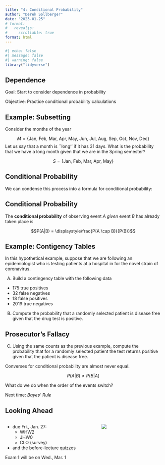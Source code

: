 ```yaml
---
title: "4: Conditional Probability"
author: "Derek Sollberger"
date: "2023-01-25"
# format: 
#   revealjs:
#     scrollable: true
format: html
---
```


\newcommand{\ds}{\displaystyle}

```r
#| echo: false
#| message: false
#| warning: false
library("tidyverse")
```

## Dependence

Goal: Start to consider dependence in probability

Objective: Practice conditional probability calculations

## Example: Subsetting

Consider the months of the year

$$M = \{\text{Jan, Feb, Mar, Apr, May, Jun, Jul, Aug, Sep, Oct, Nov, Dec} \}$$
Let us say that a month is ``long'' if it has 31 days.  What is the probability that we have a long month given that we are in the Spring semester?

$$S = \{ \text{Jan, Feb, Mar, Apr, May} \}$$

## Conditional Probability

We can condense this process into a formula for conditional probability:

:::{.callout-note}
## Conditional Probability

The **conditional probability** of observing event $A$ *given* event $B$ has already taken place is

$$P(A|B) = \ds\frac{P(A \cap B)}{P(B)}$$
:::

## Example: Contigency Tables

In this hypothetical example, suppose that we are following an epidemiologist who is testing patients at a hospital in for the novel strain of coronavirus.

(A) Build a contingency table with the following data

- 175 true positives
- 32 false negatives
- 18 false positives
- 2019 true negatives

(B) Compute the probability that a randomly selected patient is disease free given that the drug test is positive.

## Prosecutor's Fallacy

(C) Using the same counts as the previous example, compute the probability that for a randomly selected patient the test returns positive given that the patient is disease free.

:::{.callout-warning collapse="true"}
Converses for conditional probability are almost never equal.

$$P(A|B) \neq P(B|A)$$
:::

:::{.callout-tip collapse="true"}
What do we do when the order of the events switch?  

Next time: *Bayes' Rule*
:::




## Looking Ahead

:::: {.columns}

::: {.column width="60%"}
- due Fri., Jan. 27:
  - WHW2
  - JHW0
  - CLO (survey)
- and the before-lecture quizzes	
  
Exam 1 will be on Wed., Mar. 1

:::

::: {.column width="40%"}
![](Googling.png)

:::

::::

:::: {.columns}

::: {.column width="50%"}
	
:::

::: {.column width="50%"}

:::

::::

:::: {.panel-tabset}



::::
